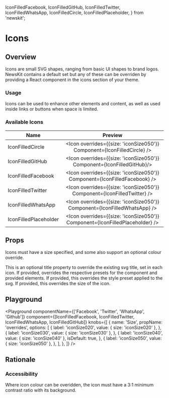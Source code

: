 
  IconFilledFacebook,
  IconFilledGitHub,
  IconFilledTwitter,
  IconFilledWhatsApp,
  IconFilledCircle,
  IconFilledPlaceholder,
} from 'newskit';


# Icons

## Overview

Icons are small SVG shapes, ranging from basic UI shapes to brand logos. NewsKit contains a default set but any of these can be overriden by providing a React component in the icons section of your theme.

### Usage

Icons can be used to enhance other elements and content, as well as used inside links or buttons when space is limited.

### Available Icons

| Name                   |                        Preview              
| ---------------------- | :-----------------------------------------: |
| IconFilledCircle       |   <Icon overrides={{size: 'iconSize050'}} Component={IconFilledCircle} />     |
| IconFilledGitHub       |   <Icon overrides={{size: 'iconSize050'}} Component={IconFilledGitHub}/>      |
| IconFilledFacebook     |   <Icon overrides={{size: 'iconSize050'}} Component={IconFilledFacebook} />   |
| IconFilledTwitter      |   <Icon overrides={{size: 'iconSize050'}} Component={IconFilledTwitter} />    |
| IconFilledWhatsApp     |   <Icon overrides={{size: 'iconSize050'}} Component={IconFilledWhatsApp} />   |
| IconFilledPlaceholder  |   <Icon overrides={{size: 'iconSize050'}} Component={IconFilledPlaceholder} />|

## Props

Icons must have a size specified, and some also support an optional colour override.

<LegacyBlock marginTop="sizing040">
  <Prop name="title" type="string">
    This is an optional title property to override the existing svg title, set
    in each icon.
  </Prop>
  <Prop name="overrides" type="object">
    If provided, overrides the respective presets for the component and provided elements.
    <Prop name="stylePreset" type="string">
      If provided, this overrides the style preset applied to the svg.
    </Prop>
    <Prop name="size" type="string">
      If provided, this overrides the size of the icon.
    </Prop>
  </Prop>
</LegacyBlock>

## Playground

<Playground
  componentName={['Facebook', 'Twitter', 'WhatsApp', 'Github']}
  component={[IconFilledFacebook, IconFilledTwitter, IconFilledWhatsApp, IconFilledGitHub]}
  knobs={[
    {
      name: 'Size',
      propName: 'overrides',
      options: [
        {
          label: 'iconSize020',
          value: {
            size: 'iconSize020'
          },
        },
        {
          label: 'iconSize030',
          value: {
            size: 'iconSize030'
          },
        },
         {
          label: 'iconSize040',
          value: {
            size: 'iconSize040'
          },
          isDefault: true,
        },
         {
          label: 'iconSize050',
          value: {
            size: 'iconSize050'
          },
        },
      ],
    },
  ]}
/>

## Rationale

### Accessibility

Where icon colour can be overidden, the icon must have a 3:1 minimum contrast ratio with its background.
